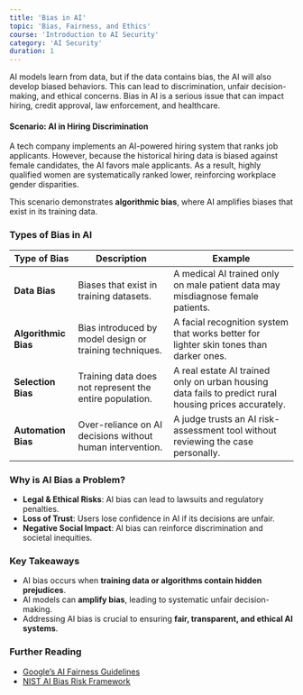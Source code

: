 ```yaml
---
title: 'Bias in AI'
topic: 'Bias, Fairness, and Ethics'
course: 'Introduction to AI Security'
category: 'AI Security'
duration: 1
---
```


AI models learn from data, but if the data contains bias, the AI will also develop biased behaviors. This can lead to discrimination, unfair decision-making, and ethical concerns. Bias in AI is a serious issue that can impact hiring, credit approval, law enforcement, and healthcare.

#### **Scenario: AI in Hiring Discrimination**

A tech company implements an AI-powered hiring system that ranks job applicants. However, because the historical hiring data is biased against female candidates, the AI favors male applicants. As a result, highly qualified women are systematically ranked lower, reinforcing workplace gender disparities.

This scenario demonstrates **algorithmic bias**, where AI amplifies biases that exist in its training data.

### Types of Bias in AI

| Type of Bias         | Description                                               | Example                                                                                               |
| -------------------- | --------------------------------------------------------- | ----------------------------------------------------------------------------------------------------- |
| **Data Bias**        | Biases that exist in training datasets.                   | A medical AI trained only on male patient data may misdiagnose female patients.                       |
| **Algorithmic Bias** | Bias introduced by model design or training techniques.   | A facial recognition system that works better for lighter skin tones than darker ones.                |
| **Selection Bias**   | Training data does not represent the entire population.   | A real estate AI trained only on urban housing data fails to predict rural housing prices accurately. |
| **Automation Bias**  | Over-reliance on AI decisions without human intervention. | A judge trusts an AI risk-assessment tool without reviewing the case personally.                      |

### Why is AI Bias a Problem?

- **Legal & Ethical Risks**: AI bias can lead to lawsuits and regulatory penalties.
- **Loss of Trust**: Users lose confidence in AI if its decisions are unfair.
- **Negative Social Impact**: AI bias can reinforce discrimination and societal inequities.

### Key Takeaways

- AI bias occurs when **training data or algorithms contain hidden prejudices**.
- AI models can **amplify bias**, leading to systematic unfair decision-making.
- Addressing AI bias is crucial to ensuring **fair, transparent, and ethical AI systems**.

### Further Reading

- [Google’s AI Fairness Guidelines](https://ai.google/research/)
- [NIST AI Bias Risk Framework](https://www.nist.gov/)

